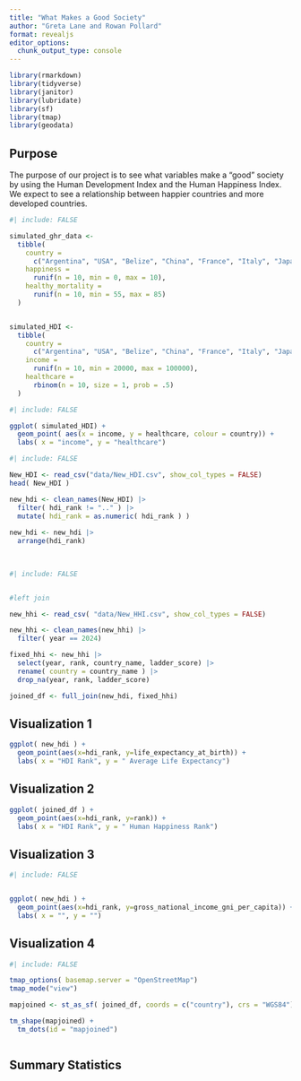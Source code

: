 ```yaml
---
title: "What Makes a Good Society"
author: "Greta Lane and Rowan Pollard"
format: revealjs
editor_options: 
  chunk_output_type: console
---
```



```r
library(rmarkdown)
library(tidyverse)
library(janitor)
library(lubridate)
library(sf)
library(tmap)
library(geodata)

```

## Purpose
The purpose of our project is to see what variables make a "good" society by using the Human Development Index and the Human Happiness Index. We expect to see a relationship between happier countries and more developed countries. 



```r
#| include: FALSE

simulated_ghr_data <-
  tibble(
    country =
      c("Argentina", "USA", "Belize", "China", "France", "Italy", "Japan", "Kenya", "Germany", "Canada"),
    happiness =
      runif(n = 10, min = 0, max = 10),
    healthy_mortality =
      runif(n = 10, min = 55, max = 85)
  )


simulated_HDI <-
  tibble(
    country =
      c("Argentina", "USA", "Belize", "China", "France", "Italy", "Japan", "Kenya", "Germany", "Canada"),
    income =
      runif(n = 10, min = 20000, max = 100000),
    healthcare =
      rbinom(n = 10, size = 1, prob = .5)
  )
```

```r
#| include: FALSE

ggplot( simulated_HDI) +
  geom_point( aes(x = income, y = healthcare, colour = country)) +
  labs( x = "income", y = "healthcare")


```


```r
#| include: FALSE

New_HDI <- read_csv("data/New_HDI.csv", show_col_types = FALSE)
head( New_HDI )

new_hdi <- clean_names(New_HDI) |>
  filter( hdi_rank != ".." ) |>
  mutate( hdi_rank = as.numeric( hdi_rank ) )
  
new_hdi <- new_hdi |>
  arrange(hdi_rank)
  
  
```

```r
#| include: FALSE


#left join 

new_hhi <- read_csv( "data/New_HHI.csv", show_col_types = FALSE)

new_hhi <- clean_names(new_hhi) |>
  filter( year == 2024)

fixed_hhi <- new_hhi |>
  select(year, rank, country_name, ladder_score) |>
  rename( country = country_name ) |>
  drop_na(year, rank, ladder_score)

joined_df <- full_join(new_hdi, fixed_hhi)


```



## Visualization 1
```r

ggplot( new_hdi ) + 
  geom_point(aes(x=hdi_rank, y=life_expectancy_at_birth)) +
  labs( x = "HDI Rank", y = " Average Life Expectancy")

```

## Visualization 2
```r

ggplot( joined_df ) + 
  geom_point(aes(x=hdi_rank, y=rank)) +
  labs( x = "HDI Rank", y = " Human Happiness Rank")

```

## Visualization 3
```r
#| include: FALSE


ggplot( new_hdi ) + 
  geom_point(aes(x=hdi_rank, y=gross_national_income_gni_per_capita)) +
  labs( x = "", y = "") 

```


## Visualization 4
```r
#| include: FALSE

tmap_options( basemap.server = "OpenStreetMap")
tmap_mode("view")

mapjoined <- st_as_sf( joined_df, coords = c("country"), crs = "WGS84")

tm_shape(mapjoined) +
  tm_dots(id = "mapjoined") 



```

## Summary Statistics
```r


```



